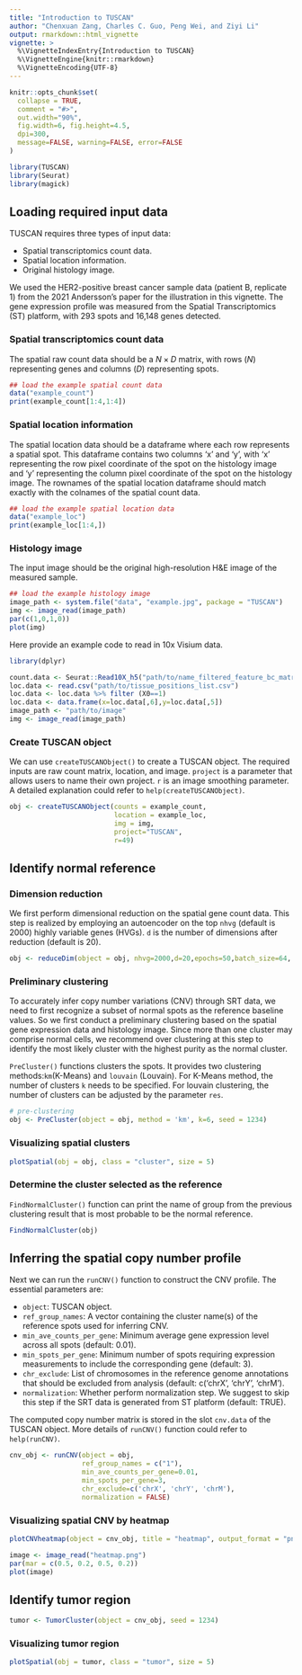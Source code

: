 ```yaml
---
title: "Introduction to TUSCAN"
author: "Chenxuan Zang, Charles C. Guo, Peng Wei, and Ziyi Li"
output: rmarkdown::html_vignette
vignette: >
  %\VignetteIndexEntry{Introduction to TUSCAN}
  %\VignetteEngine{knitr::rmarkdown}
  %\VignetteEncoding{UTF-8}
---
```


```r
knitr::opts_chunk$set(
  collapse = TRUE,
  comment = "#>",
  out.width="90%",
  fig.width=6, fig.height=4.5,
  dpi=300,
  message=FALSE, warning=FALSE, error=FALSE
)
```

```r
library(TUSCAN)
library(Seurat)
library(magick)
```


## Loading required input data


TUSCAN requires three types of input data:

- Spatial transcriptomics count data.   
- Spatial location information.  
- Original histology image.   

We used the HER2-positive breast cancer sample data (patient B, replicate 1) from the 2021 Andersson's paper for the illustration in this vignette. The gene expression profile was measured from the Spatial Transcriptomics (ST) platform, with 293 spots and 16,148 genes detected.


### Spatial transcriptomics count data


The spatial raw count data should be a $N \times D$ matrix, with rows ($N$) representing genes and columns ($D$) representing spots. 

```r
## load the example spatial count data
data("example_count")
print(example_count[1:4,1:4])
```


### Spatial location information


The spatial location data should be a dataframe where each row represents a spatial spot. This dataframe contains two columns 'x' and 'y', with 'x' representing the row pixel coordinate of the spot on the histology image and 'y' representing the column pixel coordinate of the spot on the histology image. The rownames of the spatial location dataframe should match exactly with the colnames of the spatial count data.

```r
## load the example spatial location data
data("example_loc")
print(example_loc[1:4,])
```


### Histology image


The input image should be the original high-resolution H&E image of the measured sample.

```r
## load the example histology image
image_path <- system.file("data", "example.jpg", package = "TUSCAN")
img <- image_read(image_path)
par(c(1,0,1,0))
plot(img)
```

Here provide an example code to read in 10x Visium data. 

```r
library(dplyr)

count.data <- Seurat::Read10X_h5("path/to/name_filtered_feature_bc_matrix.h5")
loc.data <- read.csv("path/to/tissue_positions_list.csv")
loc.data <- loc.data %>% filter (X0==1)
loc.data <- data.frame(x=loc.data[,6],y=loc.data[,5])
image_path <- "path/to/image"
img <- image_read(image_path)
```


### Create TUSCAN object


We can use `createTUSCANObject()` to create a TUSCAN object. The required inputs are raw count matrix, location, and image. `project` is a parameter that allows users to name their own project. `r` is an image smoothing parameter. A detailed explanation could refer to `help(createTUSCANObject)`.


```r
obj <- createTUSCANObject(counts = example_count, 
                          location = example_loc, 
                          img = img, 
                          project="TUSCAN", 
                          r=49)
```


## Identify normal reference


### Dimension reduction


We first perform dimensional reduction on the spatial gene count data. This step is realized by employing an autoencoder on the top `nhvg` (default is 2000) highly variable genes (HVGs). `d` is the number of dimensions after reduction (default is 20). 


```r
obj <- reduceDim(object = obj, nhvg=2000,d=20,epochs=50,batch_size=64, seed = 1234)
```


### Preliminary clustering


To accurately infer copy number variations (CNV) through SRT data, we need to first recognize a subset of normal spots as the reference baseline values. So we first conduct a preliminary clustering based on the spatial gene expression data and histology image. Since more than one cluster may comprise normal cells, we recommend over clustering at this step to identify the most likely cluster with the highest purity as the normal cluster.

`PreCluster()` functions clusters the spots. It provides two clustering methods:`km`(K-Means) and `louvain` (Louvain). For K-Means method, the number of clusters `k` needs to be specified. For louvain clustering, the number of clusters can be adjusted by the parameter `res`. 


```r
# pre-clustering
obj <- PreCluster(object = obj, method = 'km', k=6, seed = 1234)
```


### Visualizing spatial clusters

```r
plotSpatial(obj = obj, class = "cluster", size = 5)
```


### Determine the cluster selected as the reference


`FindNormalCluster()` function can print the name of group from the previous clustering result that is most probable to be the normal reference.

```r
FindNormalCluster(obj)
```


## Inferring the spatial copy number profile


Next we can run the `runCNV()` function to construct the CNV profile. The essential parameters are:

- `object`: TUSCAN object.   
- `ref_group_names`: A vector containing the cluster name(s) of the reference spots used for inferring CNV.      
- `min_ave_counts_per_gene`: Minimum average gene expression level across all spots (default: 0.01).   
- `min_spots_per_gene`: Minimum number of spots requiring expression measurements to include the corresponding gene (default: 3).   
- `chr_exclude`: List of chromosomes in the reference genome annotations that should be excluded from analysis (default: c('chrX', 'chrY', 'chrM').    
- `normalization`: Whether perform normalization step. We suggest to skip this step if the SRT data is generated from ST platform (default: TRUE).    

The computed copy number matrix is stored in the slot `cnv.data` of the TUSCAN object. More details of `runCNV()` function could refer to `help(runCNV)`.


```r
cnv_obj <- runCNV(object = obj, 
                  ref_group_names = c("1"),
                  min_ave_counts_per_gene=0.01,
                  min_spots_per_gene=3,
                  chr_exclude=c('chrX', 'chrY', 'chrM'),
                  normalization = FALSE)
```


### Visualizing spatial CNV by heatmap


```r
plotCNVheatmap(object = cnv_obj, title = "heatmap", output_format = "png")
```


```r
image <- image_read("heatmap.png")
par(mar = c(0.5, 0.2, 0.5, 0.2))
plot(image)
```


## Identify tumor region


```r
tumor <- TumorCluster(object = cnv_obj, seed = 1234)
```


### Visualizing tumor region


```r
plotSpatial(obj = tumor, class = "tumor", size = 5)
```
